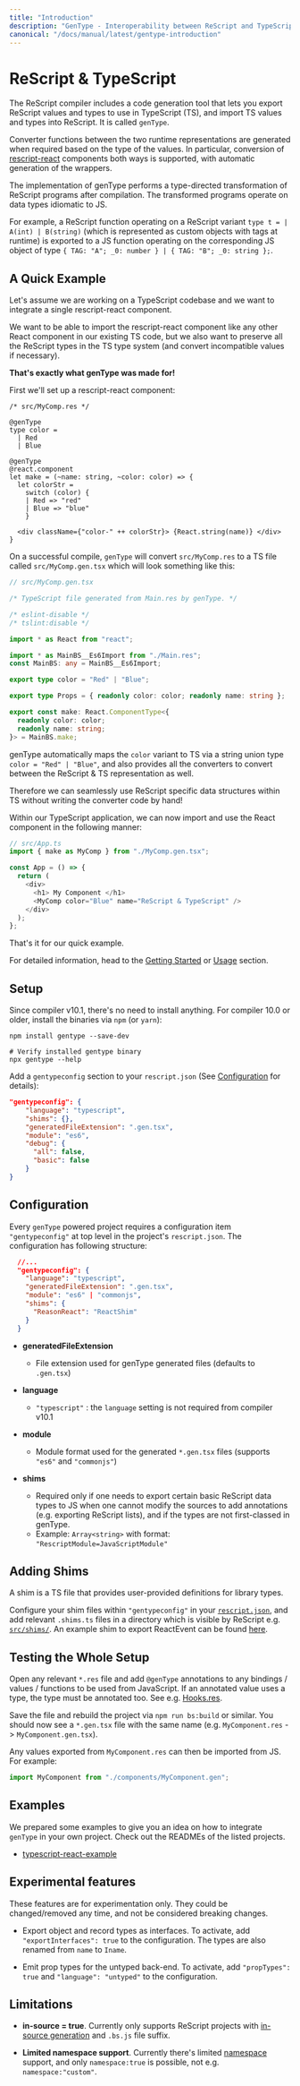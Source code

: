 ```yaml
---
title: "Introduction"
description: "GenType - Interoperability between ReScript and TypeScript"
canonical: "/docs/manual/latest/gentype-introduction"
---
```


# ReScript & TypeScript

The ReScript compiler includes a code generation tool that lets you export ReScript values and types to use in TypeScript (TS), and import TS values and types into ReScript. It is called `genType`.

Converter functions between the two runtime representations are generated when required based on the type of the values.
In particular, conversion of [rescript-react](/docs/react/latest/introduction) components both ways is supported, with automatic generation of the wrappers.

The implementation of genType performs a type-directed transformation of ReScript programs after compilation. The transformed programs operate on data types idiomatic to JS.

For example, a ReScript function operating on a ReScript variant `type t = | A(int) | B(string)` (which is represented as custom objects with tags at runtime) is exported to a JS function operating on the corresponding JS object of type `{ TAG: "A"; _0: number } | { TAG: "B"; _0: string };`.

## A Quick Example

Let's assume we are working on a TypeScript codebase and we want to integrate a single rescript-react component.

We want to be able to import the rescript-react component like any other React component in our existing TS code, but we also want to preserve all the ReScript types in the TS type system (and convert incompatible values if necessary).

**That's exactly what genType was made for!**

First we'll set up a rescript-react component:

```res
/* src/MyComp.res */

@genType
type color =
  | Red
  | Blue

@genType
@react.component
let make = (~name: string, ~color: color) => {
  let colorStr =
    switch (color) {
    | Red => "red"
    | Blue => "blue"
    }

  <div className={"color-" ++ colorStr}> {React.string(name)} </div>
}
```

On a successful compile, `genType` will convert `src/MyComp.res` to a TS file called `src/MyComp.gen.tsx` which will look something like this:

```ts
// src/MyComp.gen.tsx

/* TypeScript file generated from Main.res by genType. */

/* eslint-disable */
/* tslint:disable */

import * as React from "react";

import * as MainBS__Es6Import from "./Main.res";
const MainBS: any = MainBS__Es6Import;

export type color = "Red" | "Blue";

export type Props = { readonly color: color; readonly name: string };

export const make: React.ComponentType<{
  readonly color: color;
  readonly name: string;
}> = MainBS.make;
```

genType automatically maps the `color` variant to TS via a string union type `color = "Red" | "Blue"`, and also provides all the converters to convert between the ReScript & TS representation as well.

Therefore we can seamlessly use ReScript specific data structures within TS without writing the converter code by hand!

Within our TypeScript application, we can now import and use the React component in the following manner:

```ts
// src/App.ts
import { make as MyComp } from "./MyComp.gen.tsx";

const App = () => {
  return (
    <div>
      <h1> My Component </h1>
      <MyComp color="Blue" name="ReScript & TypeScript" />
    </div>
  );
};
```

That's it for our quick example.

For detailed information, head to the [Getting Started](/docs/manual/latest/gentype-getting-started) or [Usage](/docs/manual/latest/gentype-usage) section.

## Setup

Since compiler v10.1, there's no need to install anything. For compiler 10.0 or older, install the binaries via `npm` (or `yarn`):

```
npm install gentype --save-dev

# Verify installed gentype binary
npx gentype --help
```

Add a `gentypeconfig` section to your `rescript.json` (See [Configuration](#configuration) for details):

```json
"gentypeconfig": {
    "language": "typescript",
    "shims": {},
    "generatedFileExtension": ".gen.tsx",
    "module": "es6",
    "debug": {
      "all": false,
      "basic": false
    }
}
```

## Configuration

Every `genType` powered project requires a configuration item `"gentypeconfig"`
at top level in the project's `rescript.json`. The configuration has following
structure:

```json
  //...
  "gentypeconfig": {
    "language": "typescript",
    "generatedFileExtension": ".gen.tsx",
    "module": "es6" | "commonjs",
    "shims": {
      "ReasonReact": "ReactShim"
    }
  }
```

- **generatedFileExtension**

  - File extension used for genType generated files (defaults to `.gen.tsx`)

- **language**

  - `"typescript"` : the `language` setting is not required from compiler v10.1

- **module**

  - Module format used for the generated `*.gen.tsx` files (supports `"es6"` and `"commonjs"`)

- **shims**
  - Required only if one needs to export certain basic ReScript data types to JS when one cannot modify the sources to add annotations (e.g. exporting ReScript lists), and if the types are not first-classed in genType.
  - Example: `Array<string>` with format: `"RescriptModule=JavaScriptModule"`

## Adding Shims

A shim is a TS file that provides user-provided definitions for library types.

Configure your shim files within `"gentypeconfig"` in your [`rescript.json`](https://github.com/rescript-lang/rescript-compiler/blob/master/jscomp/gentype_tests/typescript-react-example/rescript.json), and add relevant `.shims.ts` files in a directory which is visible by ReScript e.g. [`src/shims/`](https://github.com/rescript-lang/rescript-compiler/tree/master/jscomp/gentype_tests/typescript-react-example/src/shims). An example shim to export ReactEvent can be found [here](https://github.com/rescript-lang/rescript-compiler/blob/master/jscomp/gentype_tests/typescript-react-example/src/shims/ReactEvent.shim.ts).

## Testing the Whole Setup

Open any relevant `*.res` file and add `@genType` annotations to any bindings / values / functions to be used from JavaScript. If an annotated value uses a type, the type must be annotated too. See e.g. [Hooks.res](https://github.com/reason-association/genType/blob/master/examples/typescript-react-example/src/Hooks.res).

Save the file and rebuild the project via `npm run bs:build` or similar. You should now see a `*.gen.tsx` file with the same name (e.g. `MyComponent.res` -> `MyComponent.gen.tsx`).

Any values exported from `MyComponent.res` can then be imported from JS. For example:

```js
import MyComponent from "./components/MyComponent.gen";
```

## Examples

We prepared some examples to give you an idea on how to integrate `genType` in your own project. Check out the READMEs of the listed projects.

- [typescript-react-example](https://github.com/rescript-lang/rescript-compiler/tree/master/jscomp/gentype_tests/typescript-react-example)

## Experimental features

These features are for experimentation only. They could be changed/removed any time, and not be considered breaking changes.

- Export object and record types as interfaces. To activate, add `"exportInterfaces": true` to the configuration. The types are also renamed from `name` to `Iname`.

- Emit prop types for the untyped back-end. To activate, add `"propTypes": true` and `"language": "untyped"` to the configuration.

## Limitations

- **in-source = true**. Currently only supports ReScript projects with [in-source generation](/docs/manual/latest/build-configuration#package-specs) and `.bs.js` file suffix.

- **Limited namespace support**. Currently there's limited [namespace](/docs/manual/latest/build-configuration#name-namespace) support, and only `namespace:true` is possible, not e.g. `namespace:"custom"`.

